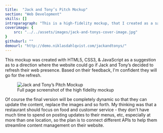 ```yaml
---
title:  "Jack and Tony’s Pitch Mockup"
section: "Web Development"
skills: []
introparagraph: "This is a high-fidelity mockup, that I created as a sample for Jack and Tony's Restaurant & Whiskey Bar in Santa Rosa to show them what a modern version of their website could look like."
coverimage: {
    src: "../../assets/images/jack-and-tonys-cover-image.jpg"
}
githuburl: ""
demourl: "http://demo.niklasdahlqvist.com/jackandtonys/"
---
```


This mockup was created with HTML5, CSS3, & JavaScript as a suggestion as to a direction where the website could go if Jack and Tony’s decided to refresh their web presence. Based on their feedback, I'm confident they will go for the refresh.

<figure class="figure figure--center">
  <img src="../../assets/images/jack-and-tonys-pitch-mockup.jpg" alt="Jack and Tony’s Pitch Mockup" />
  <figcaption class="figure__caption">
    Full page screenshot of the high fidelity mockup 
  </figcaption>
</figure>

Of course the final version will be completely dynamic so that they can update the content, replace the images and so forth. My thinking was that a restaurant should focus on food and customer service - they don't have much time to spend on posting updates to their menus, etc, especially at more than one location, so the plan is to connect different APIs to help them streamline content management on their website.